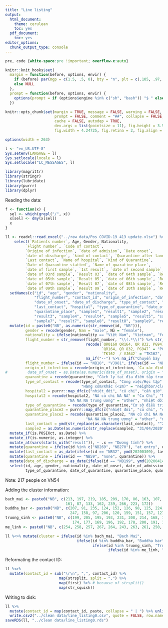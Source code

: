 ```yaml
---
title: "Line listing"
output:
  html_document:
    theme: cerulean
    toc: yes
  pdf_document:
    toc: yes
editor_options: 
  chunk_output_type: console
---
```


```css
pre, code {white-space:pre !important; overflow-x:auto}
```

```r
knitr::knit_hooks$set(
  margin = function(before, options, envir) {
    if (before) par(mgp = c(1.5, .5, 0), bty = "n", plt = c(.105, .97, .13, .97))
    else NULL
  },
  prompt = function(before, options, envir) {
    options(prompt = if (options$engine %in% c("sh", "bash")) "$ " else "> ")
  })

knitr::opts_chunk$set(margin = TRUE, message = FALSE, warning = FALSE,
                      prompt = FALSE, comment = "##", collapse = FALSE,
                      cache = FALSE, autodep = TRUE,
                      dev.args = list(pointsize = 11), fig.height = 3.5,
                      fig.width = 4.24725, fig.retina = 2, fig.align = "center")

options(width = 263)

l <- "en_US.UTF-8"
Sys.setenv(LANGAGE = l)
Sys.setlocale(locale = l)
Sys.setlocale("LC_MESSAGES", l)
```

```r
library(magrittr)
library(stringr)
library(lubridate)
library(purrr)
library(dplyr)
```

Reading the data:

```r
f <- function(x) {
  sel <- which(grepl("/", x))
  x[sel] <- dmy(x[sel])
  x
}
```


```r
ll <- readxl::read_excel("../raw data/Pos COVID-19 413 update.xlsx") %>% 
    select(`Patients number`, Age, Gender, Nationality,
         `Flight number`, `Code of contact`,
         `Origine of infection`, `date of admision`, `Date onset`,
         `date of discharge`, `kind of contact`, `Quarantine after landed`,
         `Last contact`, `Name of hospital`, `Kind of Quarantine`,
         `Date of Quarantine statted`, `Name of quaratine place`,
         `date of first sample`, `1st result`, `date of second sample`, `Result 02`,
         `date of 03rd sample`, `Result 03`, `date of 04th sample`, `Result 04`,
         `date of 05th sample`, `Result 05`, `date of 06th sample`, `Result 06`,
         `date of 07th sample`, `Result 07`, `date of 08th sample`, `Result 08`,
         `date of 09th sample`, `Result 09`, `date of 10th sample`, `Result 10`) %>% 
  setNames(c("id", "age", "gender", "nationality",
             "flight_number", "contact_id", "origin_of_infection", "date_of_admission",
             "date_of_onset", "date_of_discharge", "type_of_contact", "quarantine",
             "last_contact", "hospital", "type_of_quarantine", "date_of_quarantine",
             "quarantine_place", "sample1", "result1", "sample2", "result2", "sample3",
             "result3", "sample4", "result4", "sample5", "result5", "sample6", "result6",
             "sample7", "result7", "sample8", "result8", "sample9", "result9","sample10", "result10")) %>% 
  mutate(id = paste0("NB", as.numeric(str_remove(id, "NB"))),
         gender = recode(gender, Nam = "male", Nữ = "female"),
         nationality = ifelse(nationality == "Việt Nam", "Vietnam", "foreigner"),
         flight_number = str_remove(flight_number, "\\(.*\\)") %>% str_trim() %>%
                                    recode(`QR0160 QR164, QR 832, PG947` = "PG947", `SU2031/ SU290` = "SU2031",
                                           `QR164, QR 832, PG947` = "PG947", `EK4/EK392` = "EK392", `TG933 , TG564` = "TG564",
                                           `TK162  / VJ642` = "TK162", `TK162/QH1521` = "TK162", VN0050 = "VN50", VN0018 = "VN18") %>%
                                    na_if("--") %>% na_if("Chuyến bay ...") %>% na_if("Chuyến bay...") %>% na_if("Chuyên cơ riêng"),
         flight_number = ifelse(id == "NB18", "VJ981", ifelse(id == "NB185", "TK162", flight_number)), # data coming from "../raw data/Covid data for modelling.xlsx" and "../raw data/Pos COVID-19 for modelling.xlsx"
         origin_of_infection = recode(origin_of_infection, `Ca xác định` = "F1imported", `Ổ dịch nội địa`= "domestic outbreak", `Ổ dịch nước ngoài` = "imported"),
#         date_of_onset = as.Date(as.numeric(date_of_onset), origin = "1899-12-30"),
         quarantine = recode(quarantine, "Cách ly tại địa điểm tập trung" = "at entry", "Cách ly tại nhà" = "at home", "Không cách ly" = "none"),
         type_of_contact = recode(type_of_contact, "Công việc/Học tập" = "work/study", "Du lịch" = "travel", "Gia đình" = "family",
                                  "Hàng xóm/Khác (<2m)" = "neighbor/close contact", "Nhân viên Y tế" = "healthcare staff", "Phương tiện giao thông" = "transportation"),
         hospital2 = purrr::map_dfc(c("nhiệt đới", "củ chi", "cần giờ", "trung ương"), str_match, string = tolower(hospital)) %>% apply(1, paste, collapse = " "),
         hospital2 = recode(hospital2, "NA củ chi NA NA" = "Cu Chi", "NA NA cần giờ NA" = "Can Gio", "NA NA NA NA" = "other",
                            "NA NA NA trung ương" = "other", "nhiệt đới NA NA NA" = "HTD", "nhiệt đới NA NA trung ương" = "NHTD"),
         type_of_quarantine = recode(type_of_quarantine,"Cơ sở điều trị" = "treatment facility", "Cơ sở tập trung" = "centralized facility", "Tại nhà" = "home"),
         quarantine_place2 = purrr::map_dfc(c("nhiệt đới", "củ chi", "cần giờ", "trung ương"), str_match, string = tolower(quarantine_place)) %>% apply(1, paste, collapse = " "),
         quarantine_place2 = recode(quarantine_place2, "NA củ chi NA NA" = "Cu Chi", "NA NA cần giờ NA" = "Can Gio", "NA NA NA NA" = "other",
                                    "NA NA NA trung ương" = "other", "nhiệt đới NA NA NA" = "HTD", "nhiệt đới NA NA trung ương" = "NHTD"),
         last_contact = ymd(str_replace(as.character(last_contact), "^2002", "2020")), # fixing some date
         sample2 = as.Date(as.numeric(str_replace(sample2, "31/04/2020", as.character(as.numeric(dmy("31/03/2020")) + as.numeric(dmy(01011970)) - as.numeric(dmy(30121899))))), origin = dmy(30121899))) %>%
  mutate_if(is.POSIXct, as.Date) %>% 
  mutate_if(is.numeric, as.integer) %>% 
  mutate_at(vars(starts_with("result")), ~ .x == "Dương tính") %>% 
  mutate(quarantine = ifelse(id %in% c("NB269", "NB270"), "at entry", quarantine)) %>%  # fix the quarantine status of the last 2.
  mutate(last_contact = as_date(ifelse(id == "NB32", ymd(20200309), last_contact))) %>%  # fix the quarantine status of the last 2.
  mutate(quarantine = ifelse(id == "NB59", "none", quarantine)) %>% 
  mutate(date_of_discharge = as_date(ifelse(id == "NB199", ymd(20200414), date_of_discharge))) %>% 
  select(id, age, gender, nationality, date_of_onset, date_of_admission, date_of_discharge, hospital, hospital2, origin_of_infection, type_of_contact, quarantine,
         type_of_quarantine, date_of_quarantine, quarantine_place, quarantine_place2, flight_number, last_contact, contact_id, everything())
```

Note: 217 people on VN54

Adding the cluster information:

```r
bach_mai <- paste0("NB", c(213, 197, 219, 185, 209, 170, 86, 163, 107,
                           161, 87, 133, 162, 239, 266, 223, 172))
buddha_bar <- paste0("NB", c(207, 91, 235, 124, 152, 126, 98, 125, 224, 236,
                             247, 158, 97, 206, 120, 159, 151, 157, 127))
truong_sinh <- paste0("NB", c(199, 205, 195, 193, 231, 208, 214, 168, 189, 175, 201, 215, 227, 202,
                              174, 177, 169, 196, 192, 178, 200, 191, 188, 194, 198, 176, 190, 184))
me_linh <- paste0("NB", c(254, 258, 257, 267, 264, 243, 263, 261, 250, 259, 262, 253, 260))

ll %<>% mutate(cluster = ifelse(id %in% bach_mai, "Bach Mai",
                                ifelse(id %in% buddha_bar, "Buddha bar",
                                       ifelse(id %in% truong_sinh, "Truong Sinh",
                                              ifelse(id %in% me_linh, "Me Linh", NA)))))
```

Reformating the contact ID:

```r
ll %<>% 
  mutate(contact_id = sub("\r\n", ",", contact_id) %>%
                        map(strsplit, split = ",") %>%
                        map(first) %>% # because of strsplit()
                        map(str_squish)) 
```

Writing to disk:

```r
ll %>% 
  mutate(contact_id = map(contact_id, paste, collapse = " | ") %>% unlist()) %>% 
  write.csv2("../clean data/line_listing0.csv", quote = FALSE, row.names = FALSE)
saveRDS(ll, "../clean data/line_listing0.rds")
```

